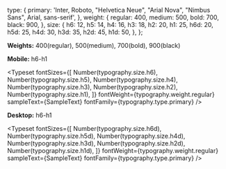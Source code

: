 
<Meta title="Typography" />

  type: {
    primary: 'Inter, Roboto, "Helvetica Neue", "Arial Nova", "Nimbus Sans", Arial, sans-serif',
  },
  weight: {
    regular: 400,
    medium: 500,
    bold: 700,
    black: 900,
  },
  size: {
    h6: 12,
    h5: 14,
    h4: 16,
    h3: 18,
    h2: 20,
    h1: 25,
    h6d: 20,
    h5d: 25,
    h4d: 30,
    h3d: 35,
    h2d: 45,
    h1d: 50,
  },
};


**Weights:** 400(regular), 500(medium), 700(bold), 900(black)

**Mobile:** h6-h1

<Typeset
  fontSizes={[
    Number(typography.size.h6),
    Number(typography.size.h5),
    Number(typography.size.h4),
    Number(typography.size.h3),
    Number(typography.size.h2),
    Number(typography.size.h1),
  ]}
  fontWeight={typography.weight.regular}
  sampleText={SampleText}
  fontFamily={typography.type.primary}
/>

**Desktop:** h6-h1

<Typeset
  fontSizes={[
    Number(typography.size.h6d),
    Number(typography.size.h5d),
    Number(typography.size.h4d),
    Number(typography.size.h3d),
    Number(typography.size.h2d),
    Number(typography.size.h1d),
  ]}
  fontWeight={typography.weight.regular}
  sampleText={SampleText}
  fontFamily={typography.type.primary}
/>